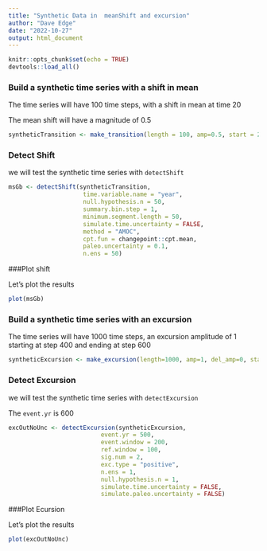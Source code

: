 ```yaml
---
title: "Synthetic Data in  meanShift and excursion"
author: "Dave Edge"
date: "2022-10-27"
output: html_document
---
```


```r
knitr::opts_chunk$set(echo = TRUE)
devtools::load_all()
```

### Build a synthetic time series with a shift in mean

The time series will have 100 time steps, with a shift in mean at time 20

The mean shift will have a magnitude of 0.5

```r
syntheticTransition <- make_transition(length = 100, amp=0.5, start = 20)
```

### Detect Shift

we will test the synthetic time series with `detectShift`

```r
msGb <- detectShift(syntheticTransition,
                     time.variable.name = "year",
                     null.hypothesis.n = 50,
                     summary.bin.step = 1,
                     minimum.segment.length = 50,
                     simulate.time.uncertainty = FALSE,
                     method = "AMOC",
                     cpt.fun = changepoint::cpt.mean,
                     paleo.uncertainty = 0.1,
                     n.ens = 50)
```


###Plot shift

Let's plot the results

```r

plot(msGb)

```

### Build a synthetic time series with an excursion

The time series will have 1000 time steps, an excursion amplitude of 1 starting at step 400 and ending at step 600

```r
syntheticExcursion <- make_excursion(length=1000, amp=1, del_amp=0, start=400, dur=200)
```

### Detect Excursion

we will test the synthetic time series with `detectExcursion`

The `event.yr` is 600

```r
excOutNoUnc <- detectExcursion(syntheticExcursion,
                          event.yr = 500,
                          event.window = 200,
                          ref.window = 100,
                          sig.num = 2,
                          exc.type = "positive",
                          n.ens = 1,
                          null.hypothesis.n = 1,
                          simulate.time.uncertainty = FALSE,
                          simulate.paleo.uncertainty = FALSE)
```


###Plot Ecursion

Let's plot the results

```r

plot(excOutNoUnc)

```

